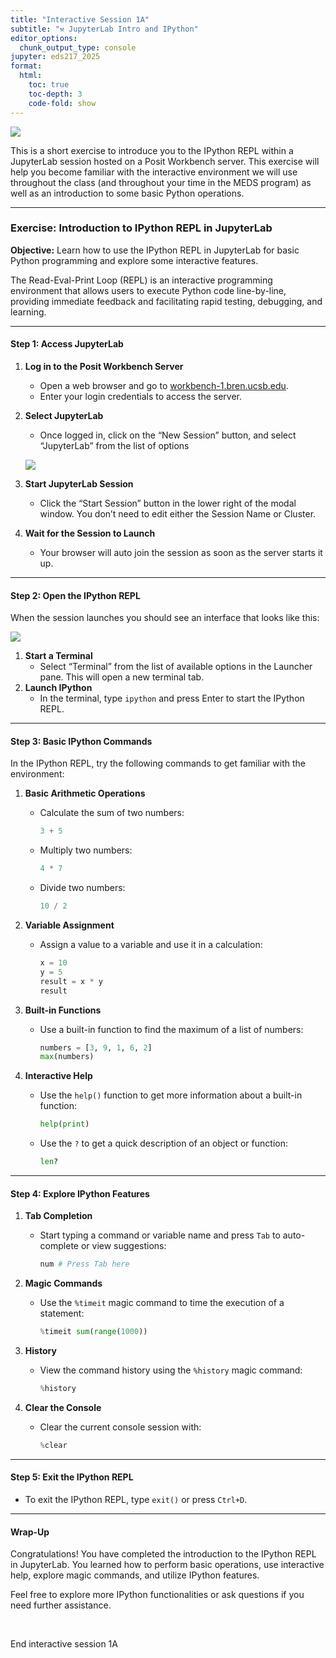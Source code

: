 ```yaml
---
title: "Interactive Session 1A"
subtitle: "⚒️ JupyterLab Intro and IPython"
editor_options: 
  chunk_output_type: console
jupyter: eds217_2025
format:
  html:
    toc: true
    toc-depth: 3
    code-fold: show
---
```


![](images/IPython.png)

This is a short exercise to introduce you to the IPython REPL within a JupyterLab session hosted on a Posit Workbench server. This exercise will help you become familiar with the interactive environment we will use throughout the class (and throughout your time in the MEDS program) as well as an introduction to some basic Python operations.

---

### Exercise: Introduction to IPython REPL in JupyterLab

**Objective:** Learn how to use the IPython REPL in JupyterLab for basic Python programming and explore some interactive features.

::: {.callout-note}
The Read-Eval-Print Loop (REPL) is an interactive programming environment that allows users to execute Python code line-by-line, providing immediate feedback and facilitating rapid testing, debugging, and learning.
:::

---

#### Step 1: Access JupyterLab

1. **Log in to the Posit Workbench Server**
   - Open a web browser and go to [workbench-1.bren.ucsb.edu](https://workbench-1.bren.ucsb.edu).
   - Enter your login credentials to access the server.

2. **Select JupyterLab**
   - Once logged in, click on the "New Session" button, and select "JupyterLab" from the list of options
   
   ![](images/JupyterLab_launch.png)

3. **Start JupyterLab Session** 
    - Click the "Start Session" button in the lower right of the modal window. You don't need to edit either the Session Name or Cluster.

4. **Wait for the Session to Launch**
    - Your browser will auto join the session as soon as the server starts it up.

---

#### Step 2: Open the IPython REPL

When the session launches you should see an interface that looks like this:

![](images/JupyterLab_launcher.png)

1. **Start a Terminal**
   - Select "Terminal" from the list of available options in the Launcher pane. This will open a new terminal tab.

2. **Launch IPython**
   - In the terminal, type `ipython` and press Enter to start the IPython REPL.

---

#### Step 3: Basic IPython Commands

In the IPython REPL, try the following commands to get familiar with the environment:

1. **Basic Arithmetic Operations**
   - Calculate the sum of two numbers:
     ```python
     3 + 5
     ```
   - Multiply two numbers:
     ```python
     4 * 7
     ```
   - Divide two numbers:
     ```python
     10 / 2
     ```

2. **Variable Assignment**
   - Assign a value to a variable and use it in a calculation:
     ```python
     x = 10
     y = 5
     result = x * y
     result
     ```

3. **Built-in Functions**
   - Use a built-in function to find the maximum of a list of numbers:
     ```python
     numbers = [3, 9, 1, 6, 2]
     max(numbers)
     ```

4. **Interactive Help**
   - Use the `help()` function to get more information about a built-in function:
     ```python
     help(print)
     ```
   - Use the `?` to get a quick description of an object or function:
     ```python
     len?
     ```

---

#### Step 4: Explore IPython Features

1. **Tab Completion**
   - Start typing a command or variable name and press `Tab` to auto-complete or view suggestions:
     ```python
     num # Press Tab here
     ```

2. **Magic Commands**
   - Use the `%timeit` magic command to time the execution of a statement:
     ```python
     %timeit sum(range(1000))
     ```

3. **History**
   - View the command history using the `%history` magic command:
     ```python
     %history
     ```

4. **Clear the Console**
   - Clear the current console session with:
     ```python
     %clear
     ```

---

#### Step 5: Exit the IPython REPL

- To exit the IPython REPL, type `exit()` or press `Ctrl+D`.

---

#### Wrap-Up

Congratulations! You have completed the introduction to the IPython REPL in JupyterLab. You learned how to perform basic operations, use interactive help, explore magic commands, and utilize IPython features.

Feel free to explore more IPython functionalities or ask questions if you need further assistance.

<br>

::: {.center-text .body-text-xl .teal-text}
End interactive session 1A
:::